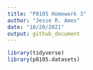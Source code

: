 ```yaml
---
title: "P8105 Homework 3"
author: "Jesse R. Ames"
date: "10/20/2021"
output: github_document
---
```


```r
library(tidyverse)
library(p8105.datasets)
```